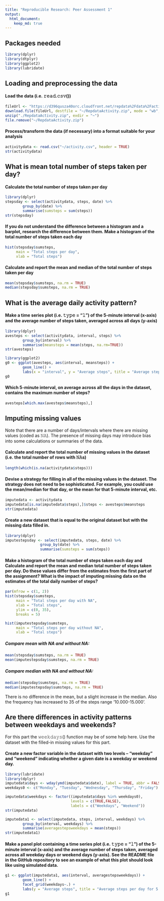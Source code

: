 ```yaml
---
title: "Reproducible Research: Peer Assessment 1"
output: 
  html_document:
    keep_md: true
---
```

## Packages needed
``` r
library(dplyr)
library(dtplyr)
library(ggplot2)
library(lubridate)
```

## Loading and preprocessing the data
#### Load the data (i.e. 𝚛𝚎𝚊𝚍.𝚌𝚜𝚟())
``` r
fileUrl <- "https://d396qusza40orc.cloudfront.net/repdata%2Fdata%2Factivity.zip"
download.file(fileUrl, destfile = "~/RepdataActivity.zip", mode = "wb", quiet = TRUE)
unzip("./RepdataActivity.zip", exdir = "~")
file.remove("~/RepdataActivity.zip")
```
#### Process/transform the data (if necessary) into a format suitable for your analysis
``` r
activitydata <- read.csv("~/activity.csv", header = TRUE)
str(activitydata)
```

## What is mean total number of steps taken per day?
#### Calculate the total number of steps taken per day
``` r
library(dplyr)
stepsday <- select(activitydata, steps, date) %>% 
        group_by(date) %>% 
        summarise(sumsteps = sum(steps))
str(stepsday)
```
#### If you do not understand the difference between a histogram and a barplot, research the difference between them. Make a histogram of the total number of steps taken each day
``` r
hist(stepsday$sumsteps, 
     main = "Total steps per day", 
     xlab = "Total steps")

```

#### Calculate and report the mean and median of the total number of steps taken per day
```r
mean(stepsday$sumsteps, na.rm = TRUE)
median(stepsday$sumsteps, na.rm = TRUE)
```

## What is the average daily activity pattern?
#### Make a time series plot (i.e. 𝚝𝚢𝚙𝚎 = "𝚕") of the 5-minute interval (x-axis) and the average number of steps taken, averaged across all days (y-axis)
``` r
library(dplyr)
avesteps <- select(activitydata, interval, steps) %>% 
        group_by(interval) %>% 
        summarise(meansteps = mean(steps, na.rm=TRUE))
str(avesteps)
```  
```r
library(ggplot2)
g0 <- ggplot(avesteps, aes(interval, meansteps)) + 
        geom_line() + 
        labs(x = "interval", y = "Average steps", title = "Average steps taken per 5 minute interval")
g0
```

#### Which 5-minute interval, on average across all the days in the dataset, contains the maximum number of steps?
```r
avesteps[which.max(avesteps$meansteps),]
```

## Imputing missing values
Note that there are a number of days/intervals where there are missing values (coded as 𝙽𝙰). The presence of missing days may introduce bias into some calculations or summaries of the data.

#### Calculate and report the total number of missing values in the dataset (i.e. the total number of rows with 𝙽𝙰s)
``` r
length(which(is.na(activitydata$steps)))
```

#### Devise a strategy for filling in all of the missing values in the dataset. The strategy does not need to be sophisticated. For example, you could use the mean/median for that day, or the mean for that 5-minute interval, etc.
```r
imputedata <- activitydata
imputedata[is.na(imputedata$steps),]$steps <- avesteps$meansteps
str(imputedata)
```

#### Create a new dataset that is equal to the original dataset but with the missing data filled in.
```r
library(dplyr)
imputestepsday <- select(imputedata, steps, date) %>% 
                group_by(date) %>% 
                summarise(sumsteps = sum(steps))
```

#### Make a histogram of the total number of steps taken each day and Calculate and report the mean and median total number of steps taken per day. Do these values differ from the estimates from the first part of the assignment? What is the impact of imputing missing data on the estimates of the total daily number of steps?
``` r
par(mfrow = c(1, 2))
hist(stepsday$sumsteps, 
     main = "Total steps per day with NA", 
     xlab = "Total steps",
     ylim = c(0, 35),
     breaks = 5)

hist(imputestepsday$sumsteps,
     main = "Total steps per day without NA",
     xlab = "Total steps")
```

##### Compare mean with NA and without NA:
```r
mean(stepsday$sumsteps, na.rm = TRUE)
mean(imputestepsday$sumsteps, na.rm = TRUE)
```
##### Compare median with NA and without NA:
```r
median(stepsday$sumsteps, na.rm = TRUE)
median(imputestepsday$sumsteps, na.rm = TRUE)
```

There is no difference in the mean, but a slight increase in the median. Also the frequency has increased to 35 of the steps range '10.000-15.000'.

## Are there differences in activity patterns between weekdays and weekends?
For this part the 𝚠𝚎𝚎𝚔𝚍𝚊𝚢𝚜() function may be of some help here. Use the dataset with the filled-in missing values for this part.

#### Create a new factor variable in the dataset with two levels – “weekday” and “weekend” indicating whether a given date is a weekday or weekend day.
``` r
library(lubridate)
library(dplyr)
imputedata$days <- wday(ymd(imputedata$date), label = TRUE, abbr = FALSE)
weekdays0 <- c("Monday", "Tuesday", "Wednesday", "Thursday", "Friday")

imputedata$weekdays <- factor((imputedata$days %in% weekdays0), 
                              levels = c(TRUE,FALSE),
                              labels = c("Weekdays", "Weekend"))
str(imputedata)

imputedata1 <- select(imputedata, steps, interval, weekdays) %>%
        group_by(interval, weekdays) %>%
        summarise(averagestepsweekdays = mean(steps))
str(imputedata1)
```

#### Make a panel plot containing a time series plot (i.e. 𝚝𝚢𝚙𝚎 = "𝚕") of the 5-minute interval (x-axis) and the average number of steps taken, averaged across all weekday days or weekend days (y-axis). See the README file in the GitHub repository to see an example of what this plot should look like using simulated data.

```r
g1 <- ggplot(imputedata1, aes(interval, averagestepsweekdays)) +
        geom_line() +
        facet_grid(weekdays~.) +
        labs(y = "Average steps", title = "Average steps per day for 5 min interval")
g1
```





